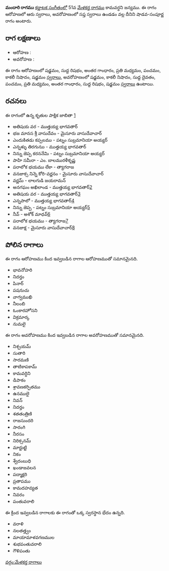 {{Infobox ragam
	| name          	= మందారి
	| synonym	    	= 
	| mela          	= 
	| chakra        	= 
	| janaka        	= 
	| type          	= శాడవ-సంపూర్ణ
	| arohanam      	= {{svaraC|S|R1|G3|M2|P|N3|S'}} 
	| avarohanam    	= {{svaraC|S'|N3|D1|P|M2|G3|R1|S}}
	| jeeva         	=
	| chhaya        	=
	| nyasa         	=
	| vishesha      	= 
	| equivalent  		= 
}}
{{కర్ణాటక సంగీత రాగాలు}}
'''మందారి రాగము''' [[కర్ణాటక సంగీతం]]లో 51వ [[మేళకర్త రాగము]] కామవర్ధని జన్యము.  ఈ రాగం ఆరోహణలో ఆరు స్వరాలు, అవరోహణంలో సప్త స్వరాలు ఉండడం వల్ల దీనిని షాడవ-సంపూర్ణ రాగం అంటారు.


==రాగ లక్షణాలు==


* ఆరోహణ : {{svaraC|S|R1|G3|M2|P|N3|S'}} 
* అవరోహణ : {{svaraC|S'|N3|D1|P|M2|G3|R1|S}}

ఈ రాగం ఆరోహణంలో షడ్జమం, సుద్ద రిషభం, అంతర గాంధారం, ప్రతి మధ్యమం, పంచమం, కాకలీ నిషాదం, షడ్జమం [[స్వరాలు]], అవరోహణంలో షడ్జమం, కాకలీ నిషాదం, సుద్ద దైవతం, పంచమం, ప్రతి మధ్యమం, అంతర గాంధారం, సుద్ద రిషభం, షడ్జమం [[స్వరాలు]] ఉంటాయి.

==రచనలు==
ఈ రాగంలో ఉన్న కృతుల పాక్షిక జాబితా [https://github.com/ssrihari/ragavardhini/blob/master/ragas/kritis.psv]
* అతిషయ వర - ముత్తయ్య భాగవతార్
* భజ మానస శ్రీ వాసుదేవం - మైసూరు వాసుదేవాచార్
* ఎందుకితడు కప్పలము - పట్నం సుబ్రమానియా అయ్యర్
* ఎన్నళ్ళు తిరగునుు - ముత్తయ్య భాగవతార్
* నిన్ను జెప్ప కరననేమి - పట్నం సుబ్రమానియా అయ్యర్
* పాహి సమీరా - ఎం. బాలమురళీకృష్ణ
* పరాలోక భయము లేకా - త్యాగరాజ
* వనజాక్స నిన్నె కోరి-వర్ణనం - మైసూరు వాసుదేవాచార్
* వర్ణమ్ - లాలగుడి జయరామన్
* అనగఘం అఖిలాండ - ముత్తయ్య భాగవతార్[http://www.karnatik.com/c1955.shtml]
* అతిషయ వర - ముత్తయ్య భాగవతార్[http://www.karnatik.com/c2143.shtml]
* ఎన్నపాలో - ముత్తయ్య భాగవతార్[http://www.karnatik.com/c2172.shtml]
* నిన్ను జెప్ప - పట్నం సుబ్రమానియా అయ్యర్[http://www.karnatik.com/c1441.shtml]
* నీవ్ - అశోక్ మాధవ్[http://www.karnatik.com/c2613.shtml]
* పరాలోక భయము - త్యాగరాజ[http://www.karnatik.com/c2713.shtml]
* వనజాక్ష - మైసూరు వాసుదేవాచార్[http://www.karnatik.com/c3543.shtml]




==పోలిన రాగాలు==
ఈ రాగం ఆరోహణము కింద ఇవ్వబడిన రాగాల ఆరోహణముతో సమానమైనది.
* భావనోహరి
* నిదర్తం
* పినార్
* పషనుచు
* వాగ్వముఖి
* నీలంబి
* ఓంకారహోసని
* విక్రమార్క
* నుమలై

ఈ రాగం అవరోహణము కింద ఇవ్వబడిన రాగాల అవరోహణముతో సమానమైనది.
* నిశ్చయమ్
* సుతారి
* సారమణి
* తాటికాపకామ్
* కామవర్ధిని
* డిపాకం
* శ్రావణకర్పితము
* ఉనములై
* నివన్
* నిదర్తం
* శతతంత్రిణి
* రాజసుందరి
* సారంగి
* నీరసం
* నిరిక్సనమ్
* మార్టుట్టి
* నికం
* శ్వేదంబుధి
* ఖండాజవలన
* పద్మాక్షరి
* ప్రతాపము
* కామదహవ్యత
* నివరం
* పంతువరాలి

ఈ క్రింద ఇవ్వబడిన రాగాలకు ఈ రాగంతో ఒక్క స్వరస్థాన భేదం ఉన్నది.
* వరాళి
* నలతత్త్వం
* మాయామాళవగణముల
* శుభపంతువరాలి
* గౌళిపంతు



[[వర్గం:మేళకర్త రాగాలు]]